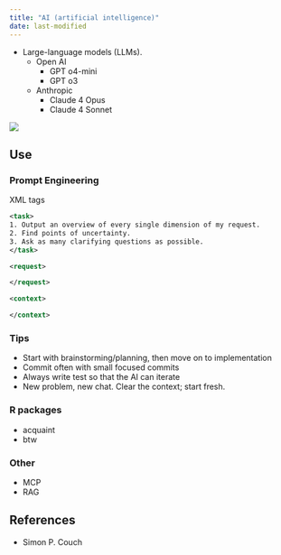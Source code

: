 ```yaml
---
title: "AI (artificial intelligence)"
date: last-modified
---
```


:::{.callout-caution title="Under construction"}
:::

* Large-language models (LLMs).
  * Open AI
    * GPT o4-mini
    * GPT o3
  * Anthropic
    * Claude 4 Opus
    * Claude 4 Sonnet

![](images/llm_r.jpeg){#fig-llm-r}

## Use

### Prompt Engineering

XML tags

```xml
<task>
1. Output an overview of every single dimension of my request.
2. Find points of uncertainty.
3. Ask as many clarifying questions as possible.
</task>

<request>

</request>

<context>

</context>
```

### Tips

* Start with brainstorming/planning, then move on to implementation
* Commit often with small focused commits
* Always write test so that the AI can iterate
* New problem, new chat. Clear the context; start fresh.

### R packages

* acquaint
* btw

### Other

* MCP
* RAG


## References

* Simon P. Couch

::: {#refs}
:::
